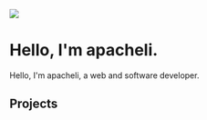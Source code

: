 

![](/assets/portrait.png)

# Hello, I'm apacheli.

Hello, I'm apacheli, a web and software developer.

## Projects

<Clickable title="bluejay" description="Create a book with MDX, JSX components, and Bun" url="https://github.com/apacheli/bluejay" date="2024" />
<Clickable title="discord-api-libs" description="List of open-source Discord API Libraries" url="https://github.com/apacheli/discord-api-libs" date="2020" />
<Clickable title="whirlybird" description="A JavaScript library for making Discord bots." url="https://github.com/apacheli/whirlybird" date="2020" />
